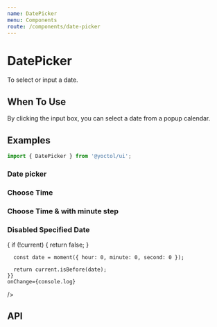 ```yaml
---
name: DatePicker
menu: Components
route: /components/date-picker
---
```






# DatePicker

To select or input a date.

## When To Use

By clicking the input box, you can select a date from a popup calendar.

## Examples

```js
import { DatePicker } from '@yoctol/ui';
```

### Date picker

<Playground>
  <DatePicker defaultValue={moment()} onChange={console.log} />
</Playground>

### Choose Time

<Playground>
  <DatePicker
    onChange={console.log}
    placeholder="Please Select Date & Time"
    showTime
    showSecond
  />
</Playground>


### Choose Time & with minute step

<Playground>
  <DatePicker
    onChange={console.log}
    format="YYYY-MM-DD HH:mm"
    minuteStep={15}
    showTime
  />
</Playground>

### Disabled Specified Date

<Playground>
  <DatePicker
    disabledDate={current => {
      if (!current) {
        return false;
      }

      const date = moment({ hour: 0, minute: 0, second: 0 });

      return current.isBefore(date);
    }}
    onChange={console.log}
  />
</Playground>


## API

<PropsTable of={DatePicker} />
